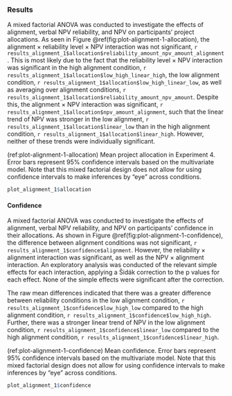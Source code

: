 ### Results {#results-alignment-1}

A mixed factorial ANOVA was conducted to investigate the effects of alignment,
verbal NPV reliability, and NPV on participants’ project allocations. As
seen in Figure \@ref(fig:plot-alignment-1-allocation), the alignment $\times$
reliability level $\times$ NPV interaction was not significant,
`r results_alignment_1$allocation$reliability_amount_npv_amount_alignment`. This
is most likely due to the fact that the reliability level $\times$ NPV
interaction was significant in the high alignment condition,
`r results_alignment_1$allocation$low_high_linear_high`, the low alignment
condition, `r results_alignment_1$allocation$low_high_linear_low`, as well as
averaging over alignment conditions,
`r results_alignment_1$allocation$reliability_amount_npv_amount`. Despite this,
the alignment $\times$ NPV interaction was significant,
`r results_alignment_1$allocation$npv_amount_alignment`, such that the linear
trend of NPV was stronger in the low alignment,
`r results_alignment_1$allocation$linear_low` than in the high alignment
condition, `r results_alignment_1$allocation$linear_high`. However, neither of
these trends were individually significant.

(ref:plot-alignment-1-allocation) Mean project allocation in Experiment 4. Error bars represent 95% confidence intervals based on the multivariate model. Note that this mixed factorial design does not allow for using confidence intervals to make inferences by "eye" across conditions.

```r
plot_alignment_1$allocation
```

<!-- #### Target project -->

#### Confidence

A mixed factorial ANOVA was conducted to investigate the effects of alignment,
verbal NPV reliability, and NPV on participants’ confidence in their
allocations. As shown in Figure \@ref(fig:plot-alignment-1-confidence), the
difference between alignment conditions was not significant,
`r results_alignment_1$confidence$alignment`. However, the reliability $\times$
alignment interaction was significant, as well as the NPV $\times$
alignment interaction. An exploratory analysis was conducted of the relevant
simple effects for each interaction, applying a Šidák correction to the p values
for each effect. None of the simple effects were significant after the
correction.

The raw mean differences indicated that there was a greater difference between
reliability conditions in the low alignment condition,
`r results_alignment_1$confidence$low_high_low` compared to the high alignment
condition, `r results_alignment_1$confidence$low_high_high`. Further, there was
a stronger linear trend of NPV in the low alignment condition,
`r results_alignment_1$confidence$linear_low` compared to the high alignment
condition, `r results_alignment_1$confidence$linear_high`.

(ref:plot-alignment-1-confidence) Mean confidence. Error bars represent 95% confidence intervals based on the multivariate model. Note that this mixed factorial design does not allow for using confidence intervals to make inferences by "eye" across conditions.

```r
plot_alignment_1$confidence
```
